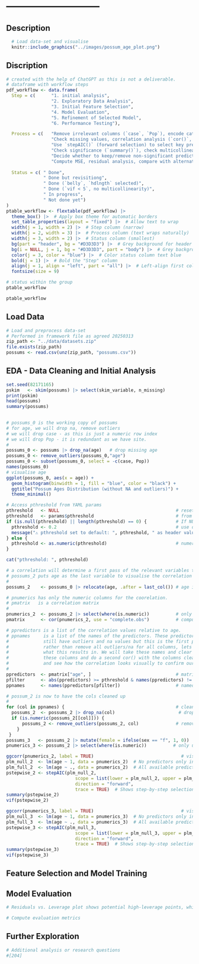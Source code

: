 

# ---------------------------

## Description

```r
  # Load data-set and visualise
  knitr::include_graphics("../images/possum_age_plot.png")

```
## Discription

```r
# created with the help of ChatGPT as this is not a deliverable. 
# dataframe with workflow steps
pdf_workflow <- data.frame(
  Step = c(      "1. initial analysis", 
                 "2. Exploratory Data Analysis", 
                 "3. Initial Feature Selection", 
                 "4. Model Evaluation", 
                 "5. Refinement of Selected Model", 
                 "6. Performance Testing"),

  Process = c(   "Remove irrelevant columns (`case`, `Pop`), encode categorical variables", 
                 "Check missing values, correlation analysis (`cor()`, `ggcorr()`)", 
                 "Use `stepAIC()` (forward selection) to select key predictors", 
                 "Check significance (`summary()`), check multicollinearity (`vif()`)", 
                 "Decide whether to keep/remove non-significant predictors (`hdlngth`)", 
                 "Compute MSE, residual analysis, compare with alternative models"),
  
  Status = c( " Done", 
              " Done but revisitiong", 
              " Done (`belly`, `hdlngth` selected)", 
              " Done (`vif < 5`, no multicollinearity)", 
              " In progress", 
              " Not done yet")
)
ptable_workflow <- flextable(pdf_workflow) |>
  theme_box() |>  # Apply box theme for automatic borders
  set_table_properties(layout = "fixed") |>  # Allow text to wrap
  width(j = 1, width = 2) |>  # Step column (narrow)
  width(j = 2, width = 3) |>  # Process column (text wraps naturally)
  width(j = 3, width = 2) |>  # Status column (smallest)
  bg(part = "header", bg = "#D3D3D3") |>  # Grey background for header row
  bg(i = NULL, j = 1, bg = "#D3D3D3", part = "body") |>  # Grey background for first column
  color(j = 3, color = "blue") |>  # Color status column text blue
  bold(j = 1) |>  # Bold the "Step" column
  align(j = 1, align = "left", part = "all") |>  # Left-align first column
  fontsize(size = 9)  

# status within the group
ptable_workflow


```

```r
ptable_workflow
```


## Load Data

```r

# Load and preprocess data-set
# Performed in framework file as agreed 20250313
zip_path <- "../data/datasets.zip"
file.exists(zip_path)
possums <- read.csv(unz(zip_path, "possums.csv"))

```

## EDA - Data Cleaning and  Initial Analysis

```r

set.seed(82171165) 
pskim   <- skim(possums) |> select(skim_variable, n_missing)
print(pskim)                           
head(possums)    
summary(possums)
  
```

```r
# possums_0 is the working copy of possums
# for age, we will drop na, remove outliers
# we will drop case - as this is just a numeric row index
# we will drop Pop - it is redundant as we have site. 
#
possums_0 <- possums |> drop_na(age)   # drop missing age       
possums_0 <- remove_outliers(possums_0,"age")
possums_0 <- subset(possums_0, select = -c(case, Pop))
names(possums_0)
# visualise age 
ggplot(possums_0, aes(x = age)) +
  geom_histogram(binwidth = 1, fill = "blue", color = "black") +
  ggtitle("Possum Ages Distribution (without NA and outliers)") +
  theme_minimal()

```

```r

# Access pthreshold from YAML params
pthreshold   <- NULL                                            # reset
pthreshold   <- params$pthreshold                               # from yaml parameters
if (is.null(pthreshold) || length(pthreshold) == 0) {           # If NULL or empty, assign default
  pthreshold <- 0.2                                             # use default
  message("⚠️ pthreshold set to default: ", pthreshold, " as header value was invalid.")
} else {
  pthreshold <- as.numeric(pthreshold)                          # numeric value
}

cat("pthreshold: ", pthreshold)

```

```r

# a correlation will determine a first pass of the relevant variables to be used
# possums_2 puts age as the last variable to visualise the correlation easily. 
#
possums_2    <- possums_0 |> relocate(age, .after = last_col()) # age is last for ease of analysis 

# pnumerics has only the numeric columns for the coorelation.  
# pmatrix   is a correlation matrix
#
pnumerics_2  <- possums_2 |> select(where(is.numeric))          # only use numeric columns
pmatrix      <- cor(pnumerics_2, use = "complete.obs")          # compute 

# ppredictors is a list of the correlation values relative to age. 
# ppnames     is a list of the names of the predictors. These predictors have 
#             still have outliers and na values but this is the first pass.
#             rather than remove all outliers/na for all columns, lets see
#             what this results in. We will take these names and clear only
#             these columns and do a second cor() with the columns cleaned up
#             and see how the correlation looks visually to confirm our choices
#
ppredictors  <- pmatrix["age", ]                                # matrix values relative to age 
pfilter      <- abs(ppredictors) >= pthreshold & names(ppredictors) != "age"  #bool list of participants 
ppnames      <- names(ppredictors[pfilter])                     # named list of participants.  

# possum_2 is now to have the cols cleaned up 
#
for (col in ppnames) {                                          # cleanup outliers and na
  possums_2  <- possums_2 |> drop_na(col)                        # drop na rows of participants
  if (is.numeric(possums_2[[col]])) {
      possums_2 <- remove_outliers(possums_2, col)              # remove outliers for participants
    }
 }
possums_3   <- possums_2 |> mutate(female = ifelse(sex == "f", 1, 0))
pnumerics_3 <- possums_2 |> select(where(is.numeric))          # only use numeric columns

```
\newpage 
```r

ggcorr(pnumerics_2, label = TRUE)                                 # visualise correlation matrix
plm_null_2  <- lm(age ~ 1, data = pnumerics_2)  # No predictors only intercept
plm_full_2  <- lm(age ~ ., data = pnumerics_2)  # All available predictor
pstepwise_2 <- stepAIC(plm_null_2, 
                          scope = list(lower = plm_null_2, upper = plm_full_2), 
                          direction = "forward", 
                          trace = TRUE)  # Shows step-by-step selection
summary(pstepwise_2)
vif(pstepwise_2)

```
 
```r
 
ggcorr(pnumerics_3, label = TRUE)                                 # visualise correlation matrix 
plm_null_3  <- lm(age ~ 1, data = pnumerics_3)  # No predictors only intercept
plm_full_3  <- lm(age ~ ., data = pnumerics_3)  # All available predictor
pstepwise_3 <- stepAIC(plm_null_3, 
                          scope = list(lower = plm_null_3, upper = plm_full_3), 
                          direction = "forward", 
                          trace = TRUE)  # Shows step-by-step selection
summary(pstepwise_3)
vif(pstepwise_3)

```

\newpage
## Feature Selection and Model Training



## Model Evaluation

```r
# Residuals vs. Leverage plot shows potential high-leverage points, which may be influencing the model too much

# Compute evaluation metrics
```

## Further Exploration

```r
# Additional analysis or research questions 
#[204]
```
